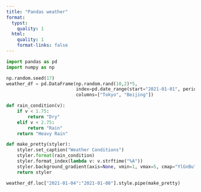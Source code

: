 ```yaml
---
title: "Pandas weather"
format:
  typst:
    quality: 1
  html:
    quality: 1
    format-links: false
---
```


```python
import pandas as pd
import numpy as np

np.random.seed(17)
weather_df = pd.DataFrame(np.random.rand(10,2)*5,
                          index=pd.date_range(start="2021-01-01", periods=10),
                          columns=["Tokyo", "Beijing"])

def rain_condition(v):
    if v < 1.75:
        return "Dry"
    elif v < 2.75:
        return "Rain"
    return "Heavy Rain"

def make_pretty(styler):
    styler.set_caption("Weather Conditions")
    styler.format(rain_condition)
    styler.format_index(lambda v: v.strftime("%A"))
    styler.background_gradient(axis=None, vmin=1, vmax=5, cmap="YlGnBu")
    return styler

weather_df.loc["2021-01-04":"2021-01-08"].style.pipe(make_pretty)
```